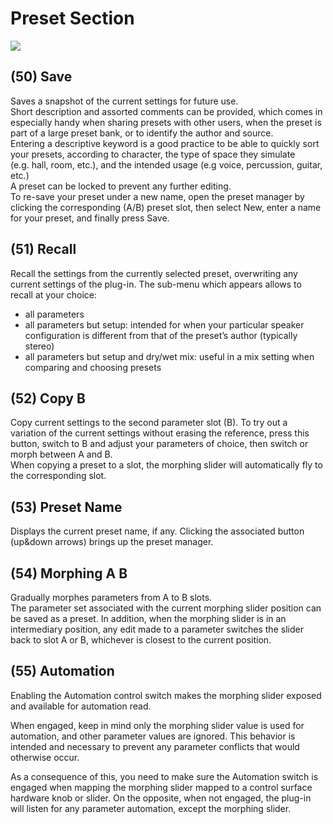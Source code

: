 # Preset Section

![](https://media.githubusercontent.com/media/FLUX-SE/doc_images/main/Plugins/ircam-verb/verb_09.png)

## (50) Save
Saves a snapshot of the current settings for future use.  
Short description and assorted comments can be provided, which comes in especially handy when sharing presets with 
other users, when the preset is part of a large preset bank, or to identify the author and source.  
Entering a descriptive keyword is a good practice to be able to quickly sort your presets, according to character, the type of 
space they simulate (e.g. hall, room, etc.), and the intended usage (e.g voice, percussion, guitar, etc.)  
A preset can be locked to prevent any further editing.  
To re-save your preset under a new name, open the preset manager by clicking the corresponding (A/B) preset slot, then 
select New, enter a name for your preset, and finally press Save.

## (51) Recall
Recall the settings from the currently selected preset, overwriting any current settings of the plug-in. The sub-menu which 
appears allows to recall at your choice:

* all parameters
* all parameters but setup: intended for when your particular speaker configuration is different from that of the preset's 
author (typically stereo)
* all parameters but setup and dry/wet mix: useful in a mix setting when comparing and choosing presets 

## (52) Copy B
Copy current settings to the second parameter slot (B). To try out a variation of the current settings without erasing the 
reference, press this button, switch to B and adjust your parameters of choice, then switch or morph between A and B.   
When copying a preset to a slot, the morphing slider will automatically fly to the corresponding slot.

## (53) Preset Name
Displays the current preset name, if any. Clicking the associated button (up&down arrows) brings up the preset manager.

## (54) Morphing A B
Gradually morphes parameters from A to B slots.  
The parameter set associated with the current morphing slider position can be saved as a preset. In addition, when the 
morphing slider is in an intermediary position, any edit made to a parameter switches the slider back to slot A or B, whichever is closest to the current position.

## (55) Automation
Enabling the Automation control switch makes the morphing slider exposed and available for automation read.

When engaged, keep in mind only the morphing slider value is used for automation, and other parameter values are ignored. This behavior is intended and necessary to prevent any parameter conflicts that would otherwise occur.

As a consequence of this, you need to make sure the Automation switch is engaged when mapping the morphing slider 
mapped to a control surface hardware knob or slider. On the opposite, when not engaged, the plug-in will listen for any 
parameter automation, except the morphing slider.
